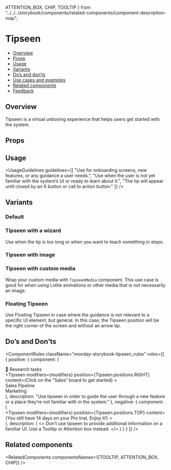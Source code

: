   ATTENTION_BOX,
  CHIP,
  TOOLTIP
} from "../../../storybook/components/related-components/component-description-map";

<Meta of={TipseenStories} />

# Tipseen

- [Overview](#overview)
- [Props](#props)
- [Usage](#usage)
- [Variants](#variants)
- [Do’s and don’ts](#dos-and-donts)
- [Use cases and examples](#use-cases-and-examples)
- [Related components](#related-components)
- [Feedback](#feedback)

## Overview

Tipseen is a virtual unboxing experience that helps users get started with the system.

<Canvas>
  <Story of={TipseenStories.Overview} />
</Canvas>

## Props

<Controls />

## Usage

<UsageGuidelines
  guidelines={[
    "Use for onboarding screens, new features, or any guidance a user needs.",
    "Use when the user is not yet familiar with the system’s UI or ready to learn about it.",
    "The tip will appear until closed by an X button or call to action button."
  ]}
/>

<TipCheckYourself />

## Variants

### Default

<Canvas>
  <Story of={TipseenStories.Default} />
</Canvas>

### Tipseen with a wizard

Use when the tip is too long or when you want to teach something in steps.

<Canvas>
  <Story of={TipseenStories.TipseenWithAWizard} />
</Canvas>

### Tipseen with image

<Canvas>
  <Story of={TipseenStories.TipseenWithImage} />
</Canvas>

### Tipseen with custom media

Wrap your custom media with `TipseenMedia` component. This use case is good for when using Lottie animations or other media that is not necessarily an image.

<Canvas>
  <Story of={TipseenStories.TipseenWithCustomMedia} />
</Canvas>

### Floating Tipseen

Use Floating Tipseen in case where the guidance is not relevant to a specific UI element, but general.
In this case, the Tipseen position will be the right corner of the screen and without an arrow tip.

<Canvas>
  <Story of={TipseenStories.FloatingTipseen} />
</Canvas>

## Do’s and Don’ts

<ComponentRules
  className="monday-storybook-tipseen_rules"
  rules={[
    {
      positive: {
        component: (
          <div className="monday-storybook-tipseen_box">
            <div className="monday-storybook-tipseen_column-item">
              <Icon icon={Board} iconSize="24" />
              <span>💫 Research tasks</span>
            </div>
            <Tipseen
              modifiers={modifiers}
              position={Tipseen.positions.RIGHT}
              content={<TipseenContent title="Step1 of 7">Click on the “Sales” board to get started</TipseenContent>}
            >
              <div className="monday-storybook-tipseen_column-item monday-storybook-tipseen_hovered">
                <Icon icon={Board} iconSize="24" />
                <span>Sales Pipeline</span>
              </div>
            </Tipseen>
            <div className="monday-storybook-tipseen_column-item">
              <Icon icon={BoardPrivate} iconSize="24" />
              <span>Marketing</span>
            </div>
          </div>
        ),
        description:
          "Use tipseen in order to guide the user through a new feature or a place they’re not familiar with in the system."
      },
      negative: {
        component: (
          <div className="monday-storybook-tipseen_column-wrapper">
            <Tipseen
              modifiers={modifiers}
              position={Tipseen.positions.TOP}
              content={<TipseenContent>You still have 14 days on your Pro trial, Enjoy it!</TipseenContent>}
            >
              <div className="monday-storybook-tipseen_inline-container" />
            </Tipseen>
          </div>
        ),
        description: (
          <>
            Don’t use tipseen to provide additional information on a familiar UI. Use a
            <Link href="/?path=/docs/popover-tooltip--overview">Tooltip</Link>
            or
            <Link href="/?path=/docs/feedback-attentionbox--overview">Attention box</Link>
            instead.
          </>
        )
      }
    }
  ]}
/>

## Related components

<RelatedComponents componentsNames={[TOOLTIP, ATTENTION_BOX, CHIP]} />
